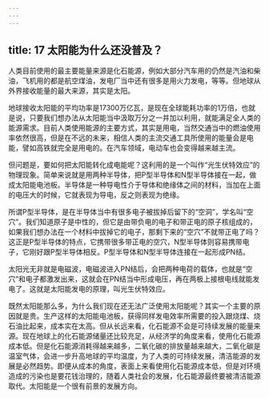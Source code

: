 ```yaml
---
---
---
```

title: 17 太阳能为什么还没普及？
---




人类目前使用的最主要能量来源是化石能源，例如大部分汽车用的仍然是汽油和柴油，飞机用的都是航空煤油，发电厂当中还有很多是用火力发电，等等。但地球从外界接收能量的最大来源，其实是太阳。

地球接收太阳能的平均功率是17300万亿瓦，是现在全球能耗功率的1万倍，也就是说，只要我们想办法从太阳能当中汲取万分之一并加以利用，就能满足全人类的能源需求。目前人类使用能源的主要方式，其实是用电，当然交通当中的燃油使用率依然很高，但是在不远的未来，相信人类的主流交通工具所使用的能量会是电能，譬如高铁就完全是用电的。在汽车领域，电动车也会变得越来越主流。

但问题是，要如何把太阳能转化成电能呢？这利用的是一个叫作“光生伏特效应”的物理现象。简单来说就是用两种半导体，把P型半导体和N型半导体接在一起，做成太阳能电池板。半导体是一种导电性介于导体和绝缘体之间的材料，当加在上面的电压大的时候，它就表现为导电，反之则表现为绝缘。



所谓P型半导体，是在半导体当中有很多电子被拔掉后留下的“空洞”，学名叫“空穴”。我们知道原子是中性的，但它是由带负电的电子和带正电的原子核组成的，如果我们想办法在一个材料中拔掉它的电子，那剩下来的“空穴”不就带正电了吗？这正是P型半导体的特点，它携带很多带正电的空穴，N型半导体则容易携带电子，它刚好跟P型半导体相反。P型半导体和N型半导体连接在一起形成PN结。

太阳光无非就是电磁波，电磁波进入PN结后，会把两种电荷的载体，也就是“空穴”和电子都激发出来，这就会在PN结当中形成电压，再在两极上接根电线就能发电了。这就是太阳能发电的原理，叫光生伏特效应。

既然太阳能那么多，为什么我们现在还无法广泛使用太阳能呢？其实一个主要的原因就是贵。生产这样的太阳能电池板，获得同样发电效率所需要的投入跟烧煤、烧石油比起来，成本实在太高。但从长远来看，化石能源不会是可持续发展的能量来源。现在地球上的化石能源储量还比较充足，从经济学的角度来看，使用化石能源成本低。但是化石能源消耗得越来越多，二氧化碳的排放量越来越大，二氧化碳是温室气体，会进一步升高地球的平均温度，为了人类的可持续发展，清洁能源的发展是必然趋势。即便从成本的角度，表面上来看使用化石能源成本低，但是对环境造成的污染也是要花钱治理的，随着人类社会的发展，化石能源最终要被清洁能源取代。太阳能是一个很有前景的发展方向。